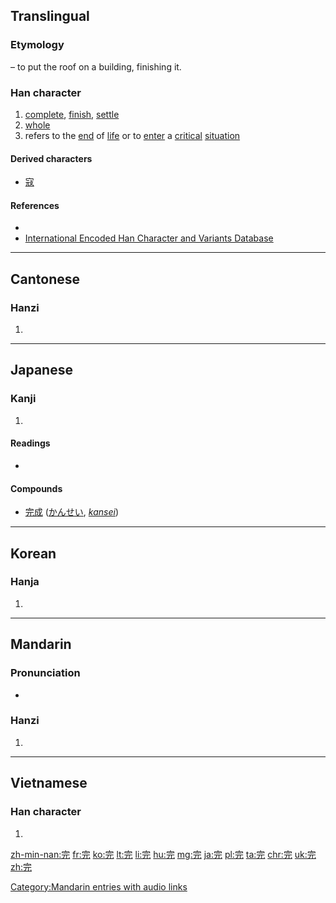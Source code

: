==Translingual==
{{stroke order|strokes=7}}

===Etymology===
{{Han compound|宀|t1=roof|元|ls=psc|c1=s|c2=p}} – to put the roof on a building, finishing it.

===Han character===
{{Han char|rn=40|rad=宀|as=04|sn=7|four=3021<sub>1</sub>|canj=十一一山 (JMMU)|ids=⿱[[宀]][[元]]}}

# [[complete]], [[finish]], [[settle]]
# [[whole]]
# refers to the [[end]] of [[life]] or to [[enter]] a [[critical]] [[situation]]

====Derived characters====
* [[寇]]

====References====
* {{Han ref|kx=0282.130|dkj=07079|dj=0555.010|hdz=20914.020|uh=5B8C|ud=23436|bh=A7B9|bd=42937}}
*[http://chardb.iis.sinica.edu.tw/char/10135 International Encoded Han Character and Variants Database]

----

==Cantonese==

===Hanzi===
{{yue-hanzi|jyut=[[jyun4]]|y=yun4}}

# {{defn|lang=yue|sort=宀04}}

----

==Japanese==

===Kanji===
{{ja-kanji|grade=4|rs=宀04}}

# {{defn|lang=ja|sort=宀04}}

====Readings====
* {{ja-readings|on=[[かん]] (kan)|kun=[[まったい]] (mattai), [[まっとうする]] (mattousuru)}}

====Compounds====
* [[完成]] ([[かんせい]], ''[[kansei]]'')

----

==Korean==

===Hanja===
{{ko-hanja|hangeul=완|rv=wan|mr=wan}}

# {{defn|lang=ko|sort=宀04}}

----

==Mandarin==

===Pronunciation===
* {{audio|zh-wán.ogg|audio|lang=cmn}}

===Hanzi===
{{cmn-hanzi|pin=[[wán]] ([[wan2]])|wg=wan<sup>2</sup>}}

# {{defn|lang=cmn|sort=宀04}}

[[Category:Mandarin entries with audio links]]

----

==Vietnamese==

===Han character===
{{vi-hantu|[[hoàn]]|rs=宀04}}

# {{defn|lang=vi|sort=宀04}}

[[zh-min-nan:完]]
[[fr:完]]
[[ko:完]]
[[lt:完]]
[[li:完]]
[[hu:完]]
[[mg:完]]
[[ja:完]]
[[pl:完]]
[[ta:完]]
[[chr:完]]
[[uk:完]]
[[zh:完]]